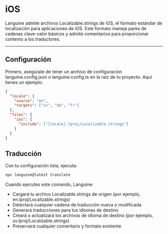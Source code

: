# iOS

Languine admite archivos Localizable.strings de iOS, el formato estándar de localización para aplicaciones de iOS. Este formato maneja pares de cadenas clave-valor básicos y admite comentarios para proporcionar contexto a los traductores.

---

## Configuración

Primero, asegúrate de tener un archivo de configuración languine.config.json o languine.config.ts en la raíz de tu proyecto. Aquí tienes un ejemplo:

```json
{
  "locale": {
    "source": "en",
    "targets": ["sv", "de", "fr"]
  },
  "files": {
    "ios": {
      "include": ["[locale].lproj/Localizable.strings"]
    }
  }
}
```

## Traducción

Con tu configuración lista, ejecuta:

```bash
npx languine@latest translate
```

Cuando ejecutes este comando, Languine:

- Cargará tu archivo Localizable.strings de origen (por ejemplo, en.lproj/Localizable.strings)
- Detectará cualquier cadena de traducción nueva o modificada
- Generará traducciones para tus idiomas de destino
- Creará o actualizará los archivos de idioma de destino (por ejemplo, sv.lproj/Localizable.strings)
- Preservará cualquier comentario y formato existente
